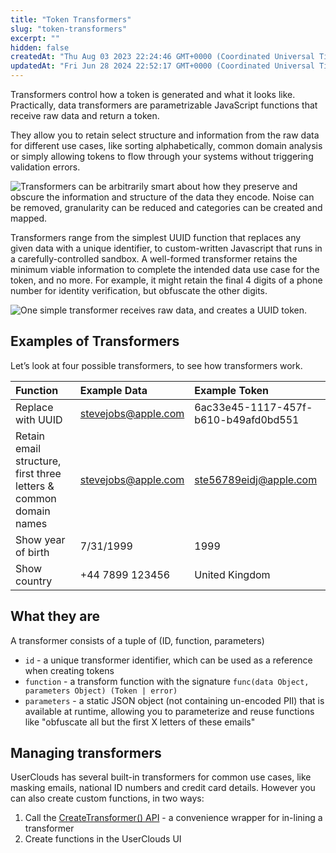 ```yaml
---
title: "Token Transformers"
slug: "token-transformers"
excerpt: ""
hidden: false
createdAt: "Thu Aug 03 2023 22:24:46 GMT+0000 (Coordinated Universal Time)"
updatedAt: "Fri Jun 28 2024 22:52:17 GMT+0000 (Coordinated Universal Time)"
---
```


Transformers control how a token is generated and what it looks like. Practically, <Glossary>data transformer</Glossary>s are parametrizable JavaScript functions that receive raw data and return a <Glossary>token</Glossary>.

They allow you to retain select structure and information from the raw data for different use cases, like sorting alphabetically, common domain analysis or simply allowing tokens to flow through your systems without triggering validation errors.

![Transformers can be arbitrarily smart about how they preserve and obscure the information and structure of the data they encode. Noise can be removed, granularity can be reduced and categories can be created and mapped.](/assets/images/user-data.webp)

Transformers range from the simplest UUID function that replaces any given data with a unique identifier, to custom-written Javascript that runs in a carefully-controlled sandbox. A well-formed transformer retains the minimum viable information to complete the intended data use case for the token, and no more. For example, it might retain the final 4 digits of a phone number for identity verification, but obfuscate the other digits.

![One simple transformer receives raw data, and creates a UUID token.](/assets/images/uuid-input.webp)

## Examples of Transformers

Let’s look at four possible transformers, to see how transformers work.

| Function                                                          | Example Data                                      | Example Token                                           |
| :---------------------------------------------------------------- | :------------------------------------------------ | :------------------------------------------------------ |
| Replace with UUID                                                 | [stevejobs@apple.com](mailto:stevejobs@apple.com) | 6ac33e45-1117-457f-b610-b49afd0bd551                    |
| Retain email structure, first three letters & common domain names | [stevejobs@apple.com](mailto:stevejobs@apple.com) | [ste56789eidj@apple.com](mailto:ste56789eidj@apple.com) |
| Show year of birth                                                | 7/31/1999                                         | 1999                                                    |
| Show country                                                      | \+44 7899 123456                                  | United Kingdom                                          |

## What they are

A transformer consists of a tuple of (ID, function, parameters)

- `id` - a unique transformer identifier, which can be used as a reference when creating tokens
- `function` - a transform function with the signature `func(data Object, parameters Object) (Token | error)`
- `parameters` - a static JSON object (not containing un-encoded PII) that is available at runtime, allowing you to parameterize and reuse functions like "obfuscate all but the first X letters of these emails"

## Managing transformers

UserClouds has several built-in transformers for common use cases, like masking emails, national ID numbers and credit card details. However you can also create custom functions, in two ways:

1. Call the [CreateTransformer() API](/docs/reference/tokenizer/policies/transformation/post) - a convenience wrapper for in-lining a transformer
2. Create functions in the UserClouds UI
